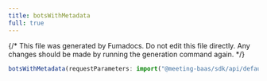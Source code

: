 ```yaml
---
title: botsWithMetadata
full: true
---
```


{/* This file was generated by Fumadocs. Do not edit this file directly. Any changes should be made by running the generation command again. */}



```typescript
botsWithMetadata(requestParameters: import("@meeting-baas/sdk/api/default-api").DefaultApiBotsWithMetadataRequest, options: RawAxiosRequestConfig): Promise<any>
```


